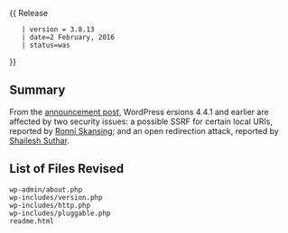{{Languages|
{{en|Version 3.8.13}}
{{ja|Version 3.8.13}}
}}
{{ Release
    | version = 3.8.13
    | date=2 February, 2016
    | status=was
}}

== Summary ==
From the [https://wordpress.org/news/2016/02/wordpress-4-4-2-security-and-maintenance-release/ announcement post], WordPress ersions 4.4.1 and earlier are affected by two security issues: a possible SSRF for certain local URIs, reported by [https://www.linkedin.com/in/ronni-skansing-36143b65 Ronni Skansing]; and an open redirection attack, reported by [https://twitter.com/shailesh4594 Shailesh Suthar].

== List of Files Revised ==
<pre>
wp-admin/about.php
wp-includes/version.php
wp-includes/http.php
wp-includes/pluggable.php
readme.html
</pre>
